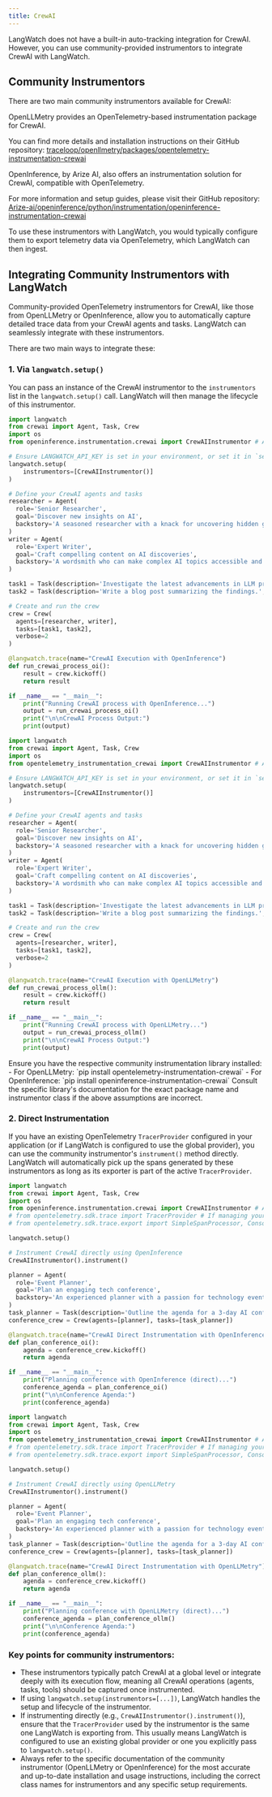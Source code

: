 ```yaml
---
title: CrewAI
---
```


LangWatch does not have a built-in auto-tracking integration for CrewAI. However, you can use community-provided instrumentors to integrate CrewAI with LangWatch.

## Community Instrumentors

There are two main community instrumentors available for CrewAI:

<CodeGroup>
<CodeGroupItem title="OpenLLMetry">
OpenLLMetry provides an OpenTelemetry-based instrumentation package for CrewAI.

You can find more details and installation instructions on their GitHub repository:
[traceloop/openllmetry/packages/opentelemetry-instrumentation-crewai](https://github.com/traceloop/openllmetry/tree/main/packages/opentelemetry-instrumentation-crewai)
</CodeGroupItem>

<CodeGroupItem title="OpenInference">
OpenInference, by Arize AI, also offers an instrumentation solution for CrewAI, compatible with OpenTelemetry.

For more information and setup guides, please visit their GitHub repository:
[Arize-ai/openinference/python/instrumentation/openinference-instrumentation-crewai](https://github.com/Arize-ai/openinference/tree/main/python/instrumentation/openinference-instrumentation-crewai)
</CodeGroupItem>
</CodeGroup>

To use these instrumentors with LangWatch, you would typically configure them to export telemetry data via OpenTelemetry, which LangWatch can then ingest.

## Integrating Community Instrumentors with LangWatch

Community-provided OpenTelemetry instrumentors for CrewAI, like those from OpenLLMetry or OpenInference, allow you to automatically capture detailed trace data from your CrewAI agents and tasks. LangWatch can seamlessly integrate with these instrumentors.

There are two main ways to integrate these:

### 1. Via `langwatch.setup()`

You can pass an instance of the CrewAI instrumentor to the `instrumentors` list in the `langwatch.setup()` call. LangWatch will then manage the lifecycle of this instrumentor.

<CodeGroup>

```python openinference_setup.py
import langwatch
from crewai import Agent, Task, Crew
import os
from openinference.instrumentation.crewai import CrewAIInstrumentor # Assuming this is the correct import

# Ensure LANGWATCH_API_KEY is set in your environment, or set it in `setup`
langwatch.setup(
    instrumentors=[CrewAIInstrumentor()]
)

# Define your CrewAI agents and tasks
researcher = Agent(
  role='Senior Researcher',
  goal='Discover new insights on AI',
  backstory='A seasoned researcher with a knack for uncovering hidden gems.'
)
writer = Agent(
  role='Expert Writer',
  goal='Craft compelling content on AI discoveries',
  backstory='A wordsmith who can make complex AI topics accessible and engaging.'
)

task1 = Task(description='Investigate the latest advancements in LLM prompting techniques.', agent=researcher)
task2 = Task(description='Write a blog post summarizing the findings.', agent=writer)

# Create and run the crew
crew = Crew(
  agents=[researcher, writer],
  tasks=[task1, task2],
  verbose=2
)

@langwatch.trace(name="CrewAI Execution with OpenInference")
def run_crewai_process_oi():
    result = crew.kickoff()
    return result

if __name__ == "__main__":
    print("Running CrewAI process with OpenInference...")
    output = run_crewai_process_oi()
    print("\n\nCrewAI Process Output:")
    print(output)
```

```python openllmetry_setup.py
import langwatch
from crewai import Agent, Task, Crew
import os
from opentelemetry_instrumentation_crewai import CrewAIInstrumentor # Assuming this is the correct import

# Ensure LANGWATCH_API_KEY is set in your environment, or set it in `setup`
langwatch.setup(
    instrumentors=[CrewAIInstrumentor()]
)

# Define your CrewAI agents and tasks
researcher = Agent(
  role='Senior Researcher',
  goal='Discover new insights on AI',
  backstory='A seasoned researcher with a knack for uncovering hidden gems.'
)
writer = Agent(
  role='Expert Writer',
  goal='Craft compelling content on AI discoveries',
  backstory='A wordsmith who can make complex AI topics accessible and engaging.'
)

task1 = Task(description='Investigate the latest advancements in LLM prompting techniques.', agent=researcher)
task2 = Task(description='Write a blog post summarizing the findings.', agent=writer)

# Create and run the crew
crew = Crew(
  agents=[researcher, writer],
  tasks=[task1, task2],
  verbose=2
)

@langwatch.trace(name="CrewAI Execution with OpenLLMetry")
def run_crewai_process_ollm():
    result = crew.kickoff()
    return result

if __name__ == "__main__":
    print("Running CrewAI process with OpenLLMetry...")
    output = run_crewai_process_ollm()
    print("\n\nCrewAI Process Output:")
    print(output)
```

</CodeGroup>

<Note>
  Ensure you have the respective community instrumentation library installed:
  - For OpenLLMetry: `pip install opentelemetry-instrumentation-crewai`
  - For OpenInference: `pip install openinference-instrumentation-crewai`
  Consult the specific library's documentation for the exact package name and instrumentor class if the above assumptions are incorrect.
</Note>

### 2. Direct Instrumentation

If you have an existing OpenTelemetry `TracerProvider` configured in your application (or if LangWatch is configured to use the global provider), you can use the community instrumentor's `instrument()` method directly. LangWatch will automatically pick up the spans generated by these instrumentors as long as its exporter is part of the active `TracerProvider`.

<CodeGroup>

```python openinference_direct.py
import langwatch
from crewai import Agent, Task, Crew
import os
from openinference.instrumentation.crewai import CrewAIInstrumentor # Assuming this is the correct import
# from opentelemetry.sdk.trace import TracerProvider # If managing your own provider
# from opentelemetry.sdk.trace.export import SimpleSpanProcessor, ConsoleSpanExporter # If managing your own provider

langwatch.setup()

# Instrument CrewAI directly using OpenInference
CrewAIInstrumentor().instrument()

planner = Agent(
  role='Event Planner',
  goal='Plan an engaging tech conference',
  backstory='An experienced planner with a passion for technology events.'
)
task_planner = Task(description='Outline the agenda for a 3-day AI conference.', agent=planner)
conference_crew = Crew(agents=[planner], tasks=[task_planner])

@langwatch.trace(name="CrewAI Direct Instrumentation with OpenInference")
def plan_conference_oi():
    agenda = conference_crew.kickoff()
    return agenda

if __name__ == "__main__":
    print("Planning conference with OpenInference (direct)...")
    conference_agenda = plan_conference_oi()
    print("\n\nConference Agenda:")
    print(conference_agenda)
```

```python openllmetry_direct.py
import langwatch
from crewai import Agent, Task, Crew
import os
from opentelemetry_instrumentation_crewai import CrewAIInstrumentor # Assuming this is the correct import
# from opentelemetry.sdk.trace import TracerProvider # If managing your own provider
# from opentelemetry.sdk.trace.export import SimpleSpanProcessor, ConsoleSpanExporter # If managing your own provider

langwatch.setup()

# Instrument CrewAI directly using OpenLLMetry
CrewAIInstrumentor().instrument()

planner = Agent(
  role='Event Planner',
  goal='Plan an engaging tech conference',
  backstory='An experienced planner with a passion for technology events.'
)
task_planner = Task(description='Outline the agenda for a 3-day AI conference.', agent=planner)
conference_crew = Crew(agents=[planner], tasks=[task_planner])

@langwatch.trace(name="CrewAI Direct Instrumentation with OpenLLMetry")
def plan_conference_ollm():
    agenda = conference_crew.kickoff()
    return agenda

if __name__ == "__main__":
    print("Planning conference with OpenLLMetry (direct)...")
    conference_agenda = plan_conference_ollm()
    print("\n\nConference Agenda:")
    print(conference_agenda)
```

</CodeGroup>

### Key points for community instrumentors:
-   These instrumentors typically patch CrewAI at a global level or integrate deeply with its execution flow, meaning all CrewAI operations (agents, tasks, tools) should be captured once instrumented.
-   If using `langwatch.setup(instrumentors=[...])`, LangWatch handles the setup and lifecycle of the instrumentor.
-   If instrumenting directly (e.g., `CrewAIInstrumentor().instrument()`), ensure that the `TracerProvider` used by the instrumentor is the same one LangWatch is exporting from. This usually means LangWatch is configured to use an existing global provider or one you explicitly pass to `langwatch.setup()`.
-   Always refer to the specific documentation of the community instrumentor (OpenLLMetry or OpenInference) for the most accurate and up-to-date installation and usage instructions, including the correct class names for instrumentors and any specific setup requirements.

